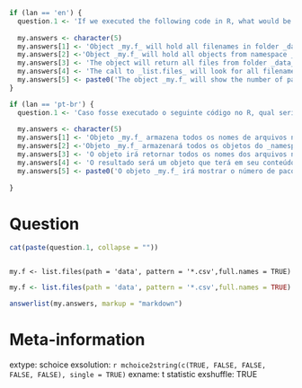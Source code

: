 ```r
if (lan == 'en') {
  question.1 <- 'If we executed the following code in R, what would be the result?'
  
  my.answers <- character(5)
  my.answers[1] <- 'Object _my.f_ will hold all filenames in folder _data_ that have the _.csv_ extension. It will also display the names of the subfolders'
  my.answers[2] <-'Object _my.f_ will hold all objects from namespace _data_'
  my.answers[3] <- 'The object will return all files from folder _data_'
  my.answers[4] <- 'The call to _list.files_ will look for all filenames that start with _data_'
  my.answers[5] <- paste0('The object _my.f_ will show the number of packages in CRAN in next week, ', Sys.Date()+7)
}

if (lan == 'pt-br') {
  question.1 <- 'Caso fosse executado o seguinte código no R, qual seria o resultado ?'
  
  my.answers <- character(5)
  my.answers[1] <- 'Objeto _my.f_ armazena todos os nomes de arquivos no diretório _data_ que contenham a extensão _.csv_. O comando também mostrará o nome dos subdiretórios de cada arquivo'
  my.answers[2] <-'Objeto _my.f_ armazenará todos os objetos do _namespace_ _data_'
  my.answers[3] <- 'O objeto irá retornar todos os nomes dos arquivos no folder _data_'
  my.answers[4] <- 'O resultado será um objeto que terá em seu conteúdo todos os nomes de arquivos que começam com o texto _data_'
  my.answers[5] <- paste0('O objeto _my.f_ irá mostrar o número de pacotes no CRAN para a próxima semana, ', Sys.Date()+7)
  
}

```

Question
========

```r
cat(paste(question.1, collapse = ""))
```

<pre><code>
my.f <- list.files(path = 'data', pattern = '*.csv',full.names = TRUE)
</code></pre>


```r
my.f <- list.files(path = 'data', pattern = '*.csv',full.names = TRUE)
```

```r
answerlist(my.answers, markup = "markdown")
```


Meta-information
================
extype: schoice
exsolution: `r mchoice2string(c(TRUE, FALSE, FALSE, FALSE, FALSE), single = TRUE)`
exname: t statistic
exshuffle: TRUE
